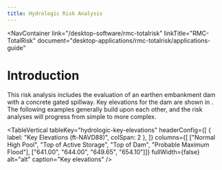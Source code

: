 ```yaml
---
title: Hydrologic Risk Analysis
---
```



<NavContainer 
  link="/desktop-software/rmc-totalrisk"
  linkTitle="RMC-TotalRisk" 
  document="desktop-applications/rmc-totalrisk/applications-guide"
></NavContainer>

# Introduction

This risk analysis includes the evaluation of an earthen embankment dam with a concrete gated spillway. Key elevations for the dam are
shown in <TableReference tableKey="hydrologic-key-elevations"/>. The following examples generally build upon each
other, and the risk analyses will progress from simple to more complex.

<TableVertical
tableKey="hydrologic-key-elevations"
headerConfig={[
{ label: "Key Elevations (ft-NAVD88)", colSpan: 2 },
]}
columns={[
["Normal High Pool", "Top of Active Storage", "Top of Dam", "Probable Maximum Flood"],
["641.00", "644.00", "649.65", "654.10"]]}
fullWidth={false}
alt="alt"
caption="Key elevations" />
